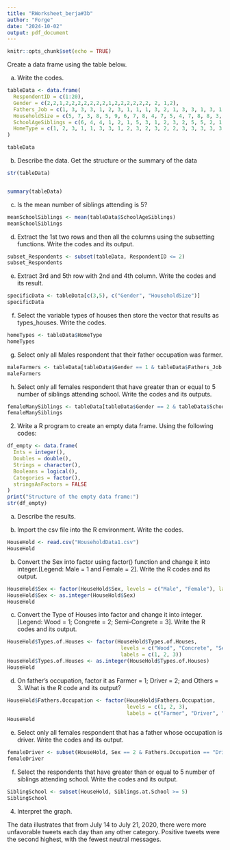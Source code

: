 ```yaml
---
title: "RWorksheet_berja#3b"
author: "Forge"
date: "2024-10-02"
output: pdf_document
---
```


```r
knitr::opts_chunk$set(echo = TRUE)
```

Create a data frame using the table below.


a. Write the codes.
```r
tableData <- data.frame(
  RespondentID = c(1:20),
  Gender = c(2,2,1,2,2,2,2,2,2,2,1,2,2,2,2,2,2, 2, 1,2),
  Fathers_Job = c(1, 3, 3, 3, 1, 2, 3, 1, 1, 1, 3, 2, 1, 3, 3, 1, 3, 1, 2, 1),
  HouseholdSize = c(5, 7, 3, 8, 5, 9, 6, 7, 8, 4, 7, 5, 4, 7, 8, 8, 3, 11, 7, 6),
  SchoolAgeSiblings = c(6, 4, 4, 1, 2, 1, 5, 3, 1, 2, 3, 2, 5, 5, 2, 1, 2, 5, 3, 2),
  HomeType = c(1, 2, 3, 1, 1, 3, 3, 1, 2, 3, 2, 3, 2, 2, 3, 3, 3, 3, 3, 2)
)

tableData
```

\pagebreak
b. Describe the data. Get the structure or the summary of the data
```r

str(tableData)


summary(tableData)
```


c. Is the mean number of siblings attending is 5?
```r
meanSchoolSiblings <- mean(tableData$SchoolAgeSiblings)
meanSchoolSiblings
```



d. Extract the 1st two rows and then all the columns using the subsetting functions.
Write the codes and its output.
```r
subset_Respondents <- subset(tableData, RespondentID <= 2)
subset_Respondents
```


e. Extract 3rd and 5th row with 2nd and 4th column. Write the codes and its result.
```r
specificData <- tableData[c(3,5), c("Gender", "HouseholdSize")]
specificData
```

\pagebreak
f. Select the variable types of houses then store the vector that results as types_houses.
Write the codes.
```r
homeTypes <- tableData$HomeType
homeTypes
```


g. Select only all Males respondent that their father occupation was farmer.
```r
maleFarmers <- tableData[tableData$Gender == 1 & tableData$Fathers_Job == 1, ]
maleFarmers
```

h. Select only all females respondent that have greater than or equal to 5 number of
siblings attending school. Write the codes and its outputs.
```r
femaleManySiblings <- tableData[tableData$Gender == 2 & tableData$SchoolAgeSiblings >= 5, ]
femaleManySiblings
```

2. Write a R program to create an empty data frame. Using the following codes:
```r
df_empty <- data.frame(
  Ints = integer(), 
  Doubles = double(), 
  Strings = character(), 
  Booleans = logical(), 
  Categories = factor(), 
  stringsAsFactors = FALSE
)
print("Structure of the empty data frame:")
str(df_empty)
```

a. Describe the results.

a. Import the csv file into the R environment. Write the codes.
```r
HouseHold <- read.csv("HouseholdData1.csv")
HouseHold
```

b. Convert the Sex into factor using factor() function and change it into integer.[Legend:
Male = 1 and Female = 2]. Write the R codes and its output.
```r
HouseHold$Sex <- factor(HouseHold$Sex, levels = c("Male", "Female"), labels = c(1, 2))
HouseHold$Sex <- as.integer(HouseHold$Sex)
HouseHold
```

\pagebreak
c. Convert the Type of Houses into factor and change it into integer. [Legend: Wood
= 1; Congrete = 2; Semi-Congrete = 3]. Write the R codes and its output.
```r
HouseHold$Types.of.Houses <- factor(HouseHold$Types.of.Houses, 
                                     levels = c("Wood", "Concrete", "Semi-concrete"), 
                                     labels = c(1, 2, 3))
HouseHold$Types.of.Houses <- as.integer(HouseHold$Types.of.Houses)
HouseHold
```

d. On father’s occupation, factor it as Farmer = 1; Driver = 2; and Others = 3. What
is the R code and its output?
```r
HouseHold$Fathers.Occupation <- factor(HouseHold$Fathers.Occupation, 
                                       levels = c(1, 2, 3), 
                                       labels = c("Farmer", "Driver", "Others"))
HouseHold
```

e. Select only all females respondent that has a father whose occupation is driver. Write
the codes and its output.
```r
femaleDriver <- subset(HouseHold, Sex == 2 & Fathers.Occupation == "Driver")
femaleDriver
```

f. Select the respondents that have greater than or equal to 5 number of siblings attending
school. Write the codes and its output.
```r
SiblingSchool <- subset(HouseHold, Siblings.at.School >= 5)
SiblingSchool
```

4. Interpret the graph.

The data illustrates that from July 14 to July 21, 2020, there were more unfavorable tweets each day than any other category. Positive tweets were the second highest, with the fewest neutral messages.









